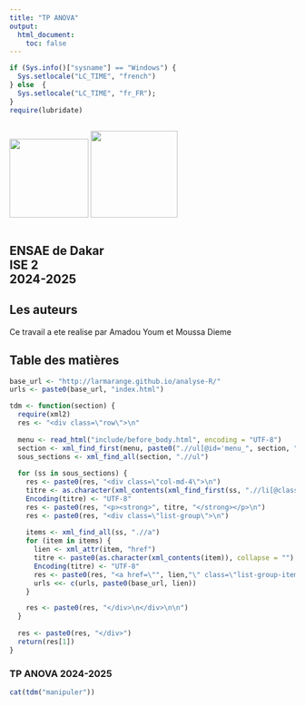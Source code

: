```yaml
---
title: "TP ANOVA"
output:
  html_document:
    toc: false
---
```


```r
if (Sys.info()["sysname"] == "Windows") {
  Sys.setlocale("LC_TIME", "french")
} else  {
  Sys.setlocale("LC_TIME", "fr_FR");
}
require(lubridate)
```
<div style="display: flex; justify-content: space-between;">
  <img src="images/logo.png" width="139" />
  <img src="images/logo_ANSD.jpg" width="153" />
</div>

<div class="jumbotron">
  <h2>ENSAE de Dakar <br />ISE 2  <br />2024-2025</h2>
  
</div>





## Les auteurs{#presentation}

<div class="note">
Ce travail a ete realise par 
Amadou Youm et Moussa Dieme
</div>

## Table des matières{#tdm}


```r
base_url <- "http://larmarange.github.io/analyse-R/"
urls <- paste0(base_url, "index.html")

tdm <- function(section) {
  require(xml2)
  res <- "<div class=\"row\">\n"
  
  menu <- read_html("include/before_body.html", encoding = "UTF-8")
  section <- xml_find_first(menu, paste0(".//ul[@id='menu_", section, "']"))
  sous_sections <- xml_find_all(section, ".//ul")
  
  for (ss in sous_sections) {
    res <- paste0(res, "<div class=\"col-md-4\">\n")
    titre <- as.character(xml_contents(xml_find_first(ss, ".//li[@class='dropdown-header']")))
    Encoding(titre) <- "UTF-8"
    res <- paste0(res, "<p><strong>", titre, "</strong></p>\n")
    res <- paste0(res, "<div class=\"list-group\">\n")
    
    items <- xml_find_all(ss, ".//a")
    for (item in items) {
      lien <- xml_attr(item, "href")
      titre <- paste0(as.character(xml_contents(item)), collapse = "")
      Encoding(titre) <- "UTF-8"
      res <- paste0(res, "<a href=\"", lien,"\" class=\"list-group-item\">", titre, "</a>\n")
      urls <<- c(urls, paste0(base_url, lien))
    }

    res <- paste0(res, "</div>\n</div>\n\n")
  }
  
  res <- paste0(res, "</div>")
  return(res[1])
}
```

### TP ANOVA 2024-2025

```r
cat(tdm("manipuler"))
```